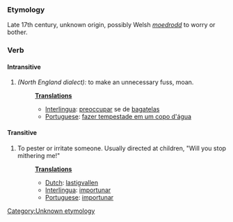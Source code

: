 {{rfc}}
===Etymology===
Late 17th century, unknown origin, possibly Welsh ''[[moedrodd]]'' to worry or bother. [[Category:Unknown etymology]]

===Verb===
====Intransitive====
#''(North England dialect):'' to make an unnecessary fuss, moan.
#:'''[[Translation]]s'''
#:*[[Interlingua]]: [[preoccupar]] se de [[bagatela]]s
#:*[[Portuguese]]: [[fazer tempestade em um copo d'água]]
====Transitive====
#To pester or irritate someone.  Usually directed at children, "Will you stop mithering me!"
#:'''[[Translation]]s'''
#:*[[Dutch]]: [[lastigvallen]]
#:*[[Interlingua]]: [[importunar]]
#:*[[Portuguese]]: [[importunar]]